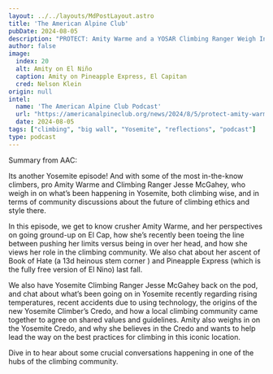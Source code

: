 ```yaml
---
layout: ../../layouts/MdPostLayout.astro
title: 'The American Alpine Club'
pubDate: 2024-08-05
description: "PROTECT: Amity Warme and a YOSAR Climbing Ranger Weigh In on The Yosemite Credo"
author: false
image: 
  index: 20
  alt: Amity on El Niño
  caption: Amity on Pineapple Express, El Capitan
  cred: Nelson Klein
origin: null
intel:
  name: 'The American Alpine Club Podcast'
  url: "https://americanalpineclub.org/news/2024/8/5/protect-amity-warme-and-a-yosar-climbing-ranger-weigh-in-on-the-yosemite-credo"
  date: 2024-08-05
tags: ["climbing", "big wall", "Yosemite", "reflections", "podcast"]
type: podcast
---
```

Summary from AAC:

Its another Yosemite episode! And with some of the most in-the-know climbers, pro Amity Warme and Climbing Ranger Jesse McGahey, who weigh in on what’s been happening in Yosemite, both climbing wise, and in terms of community discussions about the future of climbing ethics and style there.

In this episode, we get to know crusher Amity Warme, and her perspectives on going ground-up on El Cap, how she’s recently been toeing the line between pushing her limits versus being in over her head, and how she views her role in the climbing community. We also chat about her ascent of Book of Hate (a 13d heinous stem corner ) and Pineapple Express (which is the fully free version of El Nino) last fall.

We also have Yosemite Climbing Ranger Jesse McGahey back on the pod, and chat about what’s been going on in Yosemite recently regarding rising temperatures, recent accidents due to using technology, the origins of the new Yosemite Climber’s Credo, and how a local climbing community came together to agree on shared values and guidelines. Amity also weighs in on the Yosemite Credo, and why she believes in the Credo and wants to help lead the way on the best practices for climbing in this iconic location.

Dive in to hear about some crucial conversations happening in one of the hubs of the climbing community.
